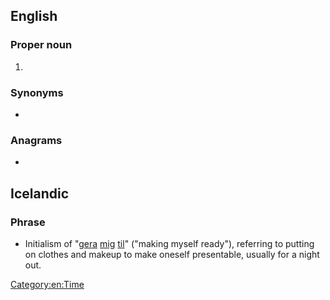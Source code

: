 ==English==

===Proper noun===
{{en-proper noun}}

# {{initialism of|en|Greenwich Mean Time}}

===Synonyms===
* {{l|en|UTC}}

===Anagrams===
* {{anagrams|en|a=gmt|mgt|mgt.|mtg.|tmg}}

==Icelandic==

===Phrase===
{{is-phrase}}

* Initialism of "[[gera]] [[mig]] [[til]]" ("making myself ready"), referring to putting on clothes and makeup to make oneself presentable, usually for a night out.

[[Category:en:Time]]